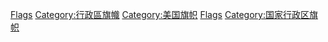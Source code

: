 {{noteTA
|G1=USState
}}
{{Cat main}}
{{Commonscat|State flags of the United States}}

[[Category:美國各州的象徵|Flags]]
[[Category:行政區旗幟|Category:行政區旗幟]]
[[Category:美国旗帜|Category:美国旗帜]]
[[Category:美國各州文化|Flags]]
[[Category:国家行政区旗帜|Category:国家行政区旗帜]]